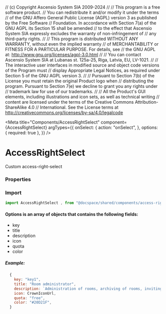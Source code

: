 // (c) Copyright Ascensio System SIA 2009-2024
// 
// This program is a free software product.
// You can redistribute it and/or modify it under the terms
// of the GNU Affero General Public License (AGPL) version 3 as published by the Free Software
// Foundation. In accordance with Section 7(a) of the GNU AGPL its Section 15 shall be amended
// to the effect that Ascensio System SIA expressly excludes the warranty of non-infringement of
// any third-party rights.
// 
// This program is distributed WITHOUT ANY WARRANTY, without even the implied warranty
// of MERCHANTABILITY or FITNESS FOR A PARTICULAR  PURPOSE. For details, see
// the GNU AGPL at: http://www.gnu.org/licenses/agpl-3.0.html
// 
// You can contact Ascensio System SIA at Lubanas st. 125a-25, Riga, Latvia, EU, LV-1021.
// 
// The  interactive user interfaces in modified source and object code versions of the Program must
// display Appropriate Legal Notices, as required under Section 5 of the GNU AGPL version 3.
// 
// Pursuant to Section 7(b) of the License you must retain the original Product logo when
// distributing the program. Pursuant to Section 7(e) we decline to grant you any rights under
// trademark law for use of our trademarks.
// 
// All the Product's GUI elements, including illustrations and icon sets, as well as technical writing
// content are licensed under the terms of the Creative Commons Attribution-ShareAlike 4.0
// International. See the License terms at http://creativecommons.org/licenses/by-sa/4.0/legalcode



<Meta
  title="Components/AccessRightSelect"
  component={AccessRightSelect}
  argTypes={{
    onSelect: {
      action: "onSelect",
    },
    options: { required: true },
  }}
/>

# AccessRightSelect

Custom access-right-select

<Canvas>
  <Story of={stories.Default} name="Default" />
</Canvas>

### Properties

<ArgsTable story="Default" />

### Import

```js
import AccessRightSelect , from "@docspace/shared/components/access-right-secelt";
```

#### Options is an array of objects that contains the following fields:

- key
- title
- description
- icon
- quota
- color

##### Example:

```js
  {
    key: "key1",
    title: "Room administrator",
    description: `Administration of rooms, archiving of rooms, inviting and managing users in rooms.`,
    icon: CrownIconUrl,
    quota: "free",
    color: "#20D21F",
  }
```
